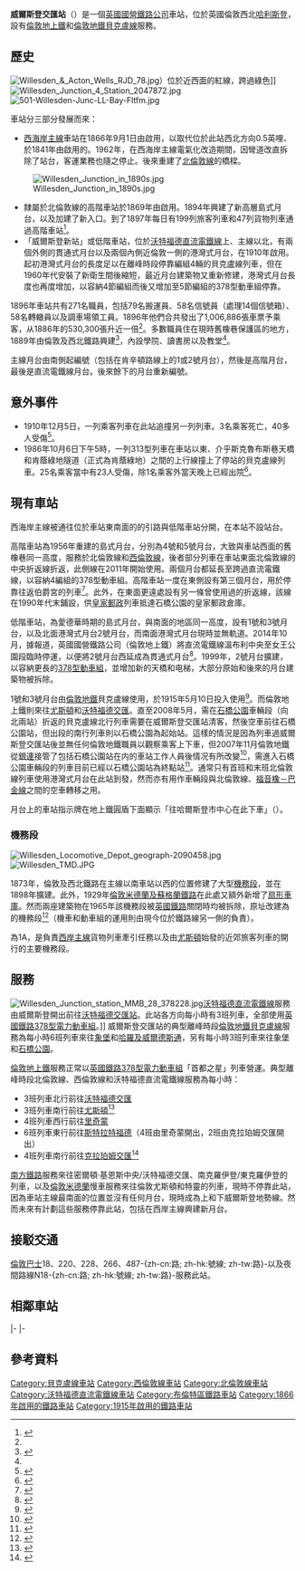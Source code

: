 {{TfL Translations}}
{{Infobox London station
| name          = 威爾斯登交匯<br />{{lang|en|Willesden Junction}}
| image_name    = Willesden Junction ('New') Station geograph-4071406-by-Ben-Brooksbank.jpg
| symbol          = underground
| symbol2        = overground
| manager       = [[倫敦地上鐵|倫敦地上鐵]]
| owner         = [[英國國營鐵路公司|英國國營鐵路公司]]
| fare_zone     = 2
| fare_zone_1   = 3
| locale        = [[哈利斯登|哈利斯登]]
| borough       = [[布倫特區|布倫特區]]
| years1        = 1837年
| years2        = 1866年
| years3        = 1915年
| events1       = 鋪設軌道
| events2       = 啟用
| events3       = 啟用（沃特福德直流電鐵線<br />貝克街及滑鐵盧鐵路）
| original      = {{link-en|倫敦及西北鐵路|London & North Western Railway}}
| postgroup     = [[倫敦米德蘭及蘇格蘭鐵路|倫敦米德蘭及蘇格蘭鐵路]]
| platforms     = 5
<!--| tubeexits04   = {{pad|1em}} 2.808
| tubeexits05   = {{increase}} 2.927
| tubeexits06   = {{increase}} 3.281
| tubeexits07   = {{increase}} 3.428
| tubeexits08   = {{increase}} 3.832 -->
| tubeexits09   = {{decrease}} 3.500
| tubeexits10   = {{increase}} 3.90
| tubeexits11   = {{increase}} 3.92
| tubeexits12   = {{increase}} 3.99
| tubeexits13   = {{increase}} 4.17
<!--| railexits0405 = {{pad|1em}} 1.858
| railexits0506 = {{increase}} 1.976
| railexits0607 = {{decrease}} 1.473
| railexits0708 = {{decrease}} 1.456
| railexits0809 = {{decrease}} 1.202
| railexits0910 = {{increase}} 1.781
| railexits1011 = {{increase}} 2.377 -->
| railexits1112 = {{increase}} 3.113
| railexits1213 = {{increase}} 3.652
| railint1213   = {{pad|2em}}2.319
| railexits1314 = {{increase}} 3.964
| railint1314   = {{pad|2em}}{{increase}} 2.624
| railexits1415 = {{increase}} 4.802
| railint1415   = {{pad|2em}}{{increase}} 2.712
| railexits1516 = {{increase}} 6.243
| railint1516   = {{pad|2em}}{{decrease}} 2.600
| railcode      = WIJ
| dft_category  = C2
| access        = yes
| access_note   = <ref>{{citation step free tube map}}</ref>
| latitude      = 51.53266
| longitude     = -0.24547
}}
'''威爾斯登交匯站'''（{{lang-en|Willesden Junction station}}）是一個[[英國國營鐵路公司|英國國營鐵路公司]]車站，位於英國倫敦西北[[哈利斯登|哈利斯登]]，設有[[倫敦地上鐵|倫敦地上鐵]]和[[倫敦地鐵|倫敦地鐵]][[貝克盧線|貝克盧線]]服務。
== 歷史 ==
[[File:Willesden_&_Acton_Wells_RJD_78.jpg|thumb]]）位於近西面的紅線，跨過綠色{{link-en|米德蘭鐵路|Midland Railway}}{{link-en|多丁丘線|Dudding Hill Line}}]]
[[File:Willesden_Junction_4_Station_2047872.jpg|thumb]]
[[File:501-Willesden-Junc-LL-Bay-Fltfm.jpg|thumb]]

車站分三部分發展而來：
* [[西海岸主線|西海岸主線]]車站在1866年9月1日由{{link-en|倫敦及西北鐵路|London & North Western Railway}}啟用，以取代位於此站西北方向0.5英哩、於1841年由{{link-en|倫敦及伯明翰鐵路|London and Birmingham Railway}}啟用的{{link-en|威爾斯登站|Willesden railway station}}。1962年，在西海岸主線電氣化改造期間，因彎道改直拆除了站台，客運業務也隨之停止。後來重建了[[北倫敦線|北倫敦線]]的橋樑。
[[File:Willesden_Junction_in_1890s.jpg|left]]
*隸屬於北倫敦線的高階車站於1869年由{{link-en|北倫敦鐵路|North London Railway}}啟用。1894年興建了新高層島式月台，以及加建了新入口。到了1897年每日有199列旅客列車和47列貨物列車通過高階車站<ref name=":0">{{Cite web|url=http://edition.pagesuite-professional.co.uk//html5/reader/production/default.aspx?&edid=7b86f0f7-498d-4a9a-aa51-b450bfa24a8f|title=Twenty-four hours at a railway junction|last=Whitechurch|first=V L|date=September 1897|website=|publisher=Railway Magazine|pages=263-271|access-date=2016-12-15}}</ref>。
*「威爾斯登新站」或低階車站，位於[[沃特福德直流電鐵線|沃特福德直流電鐵線]]上、主線以北，有兩個外側的貫通式月台以及兩個內側近倫敦一側的港灣式月台，在1910年啟用。起初港灣式月台的長度足以在離峰時段停靠編組4輛的貝克盧線列車，但在1960年代安裝了新衛生間後縮短，最近月台建築物又重新修建，港灣式月台長度也再度增加，以容納4節編組而後又增加至5節編組的378型動車組停靠。

1896年車站共有271名職員，包括79名搬運員、58名信號員（處理14個信號箱）、58名轉轍員以及調車場領工員。1896年他們合共發出了1,006,886張車票予乘客，从1886年的530,300張升近一倍<ref name=":0" />。多數職員住在現時舊橡巷保護區的地方，1889年由倫敦及西北鐵路興建<ref>{{Cite web|url=http://ealing.cmis.uk.com/Ealing/Document.ashx?czJKcaeAi5tUFL1DTL2UE4zNRBcoShgo=YtpH9O67q9ubgB6Cm6zqmAsuagET25CgjFZZ4VhOJieWsTm8o1q+PA==&rUzwRPf+Z3zd4E7Ikn8Lyw===pwRE6AGJFLDNlh225F5QMaQWCtPHwdhUfCZ/LUQzgA2uL5jNRG4jdQ==&mCTIbCubSFfXsDGW9IXnlg===hFflUdN3100=&kCx1AnS9/pWZQ40DXFvdEw===hFflUdN3100=&uJovDxwdjMPoYv+AJvYtyA===ctNJFf55vVA=&FgPlIEJYlotS+YGoBi5olA===NHdURQburHA=&d9Qjj0ag1Pd993jsyOJqFvmyB7X0CSQK=ctNJFf55vVA=&WGewmoAfeNR9xqBux0r1Q8Za60lavYmz=ctNJFf55vVA=&WGewmoAfeNQ16B2MHuCpMRKZMwaG1PaO=ctNJFf55vVA=|title=Old Oak Lane Conservation Area Character Appraisal|last=|first=|date=2006|website=ealing.cmis.uk.com|publisher=Ealing Council|access-date=2016-12-15|archive-date=2020-02-13|archive-url=https://web.archive.org/web/20200213221953/https://ealing.cmis.uk.com/ealing/Document.ashx?czJKcaeAi5tUFL1DTL2UE4zNRBcoShgo=YtpH9O67q9ubgB6Cm6zqmAsuagET25CgjFZZ4VhOJieWsTm8o1q+PA%3D%3D&rUzwRPf+Z3zd4E7Ikn8Lyw=%3D%3DpwRE6AGJFLDNlh225F5QMaQWCtPHwdhUfCZ%2FLUQzgA2uL5jNRG4jdQ%3D%3D&mCTIbCubSFfXsDGW9IXnlg=%3D%3DhFflUdN3100%3D&kCx1AnS9%2FpWZQ40DXFvdEw=%3D%3DhFflUdN3100%3D&uJovDxwdjMPoYv+AJvYtyA=%3D%3DctNJFf55vVA%3D&FgPlIEJYlotS+YGoBi5olA=%3D%3DNHdURQburHA%3D&d9Qjj0ag1Pd993jsyOJqFvmyB7X0CSQK=ctNJFf55vVA%3D&WGewmoAfeNR9xqBux0r1Q8Za60lavYmz=ctNJFf55vVA%3D&WGewmoAfeNQ16B2MHuCpMRKZMwaG1PaO=ctNJFf55vVA%3D|dead-url=no}}</ref>，內設學院、讀書房以及教堂<ref name=":0" />。

主線月台由南側起編號（包括在肯辛頓路線上的1或2號月台），然後是高階月台，最後是直流電鐵線月台。後來餘下的月台重新編號。

== 意外事件 ==
*1910年12月5日，一列乘客列車在此站追撞另一列列車。3名乘客死亡，40多人受傷<ref name=Earnshaw7>{{cite book |last=Earnshaw |first=Alan |title=Trains in Trouble: Vol. 7 |year=1991 |publisher=Atlantic Books |location=Penryn |isbn=0-906899-50-8 |page=13 }}</ref>。
*1986年10月6日下午5時，一列313型列車在車站以東、介乎斯克魯布斯巷天橋和肯蔭綠地隧道（正式為肯蔭綠地）之間的上行線撞上了停站的貝克盧線列車。25名乘客當中有23人受傷，除1名乘客外當天晚上已經出院<ref>{{Cite web |url=http://www.railwaysarchive.co.uk/documents/DoT_Kensal1986.pdf |title=Railways Archive - Report on the collision that occurred on 16th October 1986 at Kensal Green (pub. Department of Transport 1989) |accessdate=2017-05-05 |archive-date=2015-09-24 |archive-url=https://web.archive.org/web/20150924120812/http://www.railwaysarchive.co.uk/documents/DoT_Kensal1986.pdf |dead-url=no }}</ref>。

== 現有車站 ==
西海岸主線被通往位於車站東南面的{{link-en|威爾斯登機務段|Willesden TMD|威爾斯登機務段}}的引路與低階車站分開，在本站不設站台。

高階車站為1956年重建的島式月台，分別為4號和5號月台，大致與車站西面的舊橡巷同一高度，服務於北倫敦線和[[西倫敦線|西倫敦線]]，後者部分列車在車站東面北倫敦線的中央折返線折返，此側線在2011年開始使用。兩個月台都延長至跨過直流電鐵線，以容納4編組的378型動車組。高階車站一度在東側設有第三個月台，用於停靠往返伯爵宮的列車<ref>{{Cite web |url=http://www.disused-stations.org.uk/w/willesden_junction_high_level/ |title=Disused Stations - Willesden Junction |access-date=2017-05-05 |archive-date=2019-08-14 |archive-url=https://web.archive.org/web/20190814182816/http://www.disused-stations.org.uk/w/willesden_junction_high_level/ |dead-url=no }}</ref>。此外，在東面更遠處設有另一條曾使用過的折返線，該線在1990年代末鋪設，供[[皇家郵政|皇家郵政]]列車抵達石橋公園的皇家郵政倉庫。

低階車站，為愛德華時期的島式月台，與南面的地區同一高度，設有1號和3號月台，以及北面港灣式月台2號月台，而南面港灣式月台現時並無軌道。2014年10月，據報道，英國國營鐵路公司（倫敦地上鐵）將直流電鐵線溫布利中央至女王公園段臨時停運，以便將2號月台西延成為貫通式月台<ref>{{Cite web |url=http://www.nickhurd.com/wp-content/uploads/2014/07/London-Overground-Travel-Arrangments.pdf |title=London Overground Capacity Improvement |access-date=2017-05-05 |archive-url=https://web.archive.org/web/20160304034455/http://www.nickhurd.com/wp-content/uploads/2014/07/London-Overground-Travel-Arrangments.pdf |archive-date=2016-03-04 |dead-url=yes }}</ref>。1999年，2號月台擴建，以容納更長的[[英國鐵路378型電力動車組|378型動車組]]，並增加新的天橋和电梯，大部分原始和後來的月台建築物被拆除。

1號和3號月台由[[倫敦地鐵|倫敦地鐵]]貝克盧線使用，於1915年5月10日投入使用<ref name=CULG>{{cite web |url=http://www.davros.org/rail/culg/bakerloo.html#dates |title=Bakerloo Line, Dates |work=Clive's Underground Line Guides |accessdate=2008-07-22 |archive-date=2015-12-08 |archive-url=https://web.archive.org/web/20151208204450/http://www.davros.org/rail/culg/bakerloo.html#dates |dead-url=yes }}</ref>。而倫敦地上鐵則來往[[尤斯頓車站|尤斯頓]]和[[沃特福德交匯站|沃特福德交匯]]。直至2008年5月，需在[[石橋公園站|石橋公園]]車輛段（向北兩站）折返的貝克盧線北行列車需要在威爾斯登交匯站清客，然後空車前往石橋公園站，但出段的南行列車則以石橋公園為起始站。這樣的情況是因為列車過威爾斯登交匯站後並無任何倫敦地鐵職員以觀察乘客上下車，但2007年11月倫敦地鐵從[[銀連|銀連]]接管了包括石橋公園站在内的車站工作人員後情况有所改變<ref name=TFL1107>{{cite web|url=http://www.tfl.gov.uk/static/corporate/media/newscentre/archive/6542.html|publisher=Transport for London|title=Safety boost as London Underground takes full control of 14 Silverlink stations|date=2007-11-22|accessdate=2013-01-28|archive-date=2012-08-17|archive-url=https://web.archive.org/web/20120817005252/http://www.tfl.gov.uk/static/corporate/media/newscentre/archive/6542.html|dead-url=no}}</ref>，需進入石橋公園車輛段的列車目前已經以石橋公園站為終點站<ref name=TFLNEWS0808>{{cite web|url=http://www.tfl.gov.uk/static/corporate/media/newscentre/archive/8842.html|title=Bakerloo line changes benefit over 7,000 passengers|publisher=Transport for London|date=2008-07-18|accessdate=2013-01-28|archive-date=2012-08-17|archive-url=https://web.archive.org/web/20120817013804/http://www.tfl.gov.uk/static/corporate/media/newscentre/archive/8842.html|dead-url=no}}</ref>。通常只有首班和末班北倫敦線列車使用港灣式月台在此站到發，然而亦有用作車輛段與北倫敦線、[[福音橡－巴金線|福音橡－巴金線]]之間的空車轉移之用。

月台上的車站指示牌在地上鐵圓盾下面顯示「往哈爾斯登市中心在此下車」（{{lang|en|Alight for Harlesden town centre}}）。
=== 機務段 ===
[[File:Willesden_Locomotive_Depot_geograph-2090458.jpg|thumb]]
[[File:Willesden_TMD.JPG|thumb]]

1873年，倫敦及西北鐵路在主線以南車站以西的位置修建了大型[[機務段|機務段]]，並在1898年擴建。此外，1929年[[倫敦米德蘭及蘇格蘭鐵路|倫敦米德蘭及蘇格蘭鐵路]]在此處又額外新增了[[扇形車庫|扇形車庫]]。然而兩座建築物在1965年該機務段被[[英國鐵路|英國鐵路]]關閉時均被拆除，原址改建為{{link-en|貨運專線集團|Freightliner Group|福萊納集團}}的機務段<ref>{{cite book |last = Griffiths | first = Roger |author2=Smith, Paul  | title = The directory of British engine Sheds and Principal Locomotive Servicing Points: 1. | publisher = Oxford Publishing Co. | year = 1999 | location = Oxford| pages = 93 | isbn =  0-86093-542-6}}</ref>（機車和動車組的運用則由現今位於鐵路線另一側的{{link-en|威爾斯登機務段|Willesden TMD}}負責）。

{{link-en|英國鐵路機務段編號列表|List of British Railways shed codes|機務段編號}}為1A，是負責[[西岸主線|西岸主線]]貨物列車牽引任務以及由[[尤斯頓車站|尤斯頓]]始發的近郊旅客列車的開行的主要機務段。

== 服務 ==
[[File:Willesden_Junction_station_MMB_28_378228.jpg|thumb]][[沃特福德直流電鐵線|沃特福德直流電鐵線]]服務由威爾斯登開出前往[[沃特福德交匯站|沃特福德交匯站]]。此站各方向每小時有3班列車，全部使用[[英國鐵路378型電力動車組|英國鐵路378型電力動車組]]。]]
威爾斯登交匯站的典型離峰時段[[倫敦地鐵|倫敦地鐵]][[貝克盧線|貝克盧線]]服務為每小時6班列車來往[[象堡站_(倫敦地鐵)|象堡]]和[[哈羅及威爾德斯通站|哈羅及威爾德斯通]]，另有每小時3班列車來往象堡和[[石橋公園站|石橋公園]]。

[[倫敦地上鐵|倫敦地上鐵]]服務正常以[[英國鐵路378型電力動車組|英國鐵路378型電力動車組]]「首都之星」列車營運。典型離峰時段北倫敦線、西倫敦線和沃特福德直流電鐵線服務為每小時：
* 3班列車北行前往[[沃特福德交匯站|沃特福德交匯]]
* 3班列車南行前往[[尤斯頓車站|尤斯頓]]<ref>{{Cite web |url=http://www.tfl.gov.uk/assets/downloads/richmond-clapham-junction-to-stratford-large-print.pdf |title=Watford DC Line timetable from 22 May 2011. |accessdate=2017-05-05 |archive-date=2011-06-26 |archive-url=https://web.archive.org/web/20110626045013/http://www.tfl.gov.uk/assets/downloads/richmond-clapham-junction-to-stratford-large-print.pdf |dead-url=no }}</ref>
* 4班列車西行前往[[里奇蒙站|里奇蒙]]
* 6班列車東行前往[[斯特拉特福德站|斯特拉特福德]]（4班由里奇蒙開出，2班由克拉珀姆交匯開出）
* 4班列車南行前往[[克拉珀姆交匯站|克拉珀姆交匯]]<ref>{{Cite web |url=http://www.tfl.gov.uk/assets/downloads/richmond-clapham-junction-to-stratford-large-print.pdf |title=North London Line timetable from 22 May 2011. |accessdate=2017-05-05 |archive-date=2011-06-26 |archive-url=https://web.archive.org/web/20110626045013/http://www.tfl.gov.uk/assets/downloads/richmond-clapham-junction-to-stratford-large-print.pdf |dead-url=no }}</ref>

[[南方鐵路|南方鐵路]]服務來往密爾頓·基恩斯中央/沃特福德交匯、南克羅伊登/東克羅伊登的列車，以及[[倫敦米德蘭|倫敦米德蘭]]慢車服務來往倫敦尤斯頓和特靈的列車，現時不停靠此站，因為車站主線最南面的位置並沒有任何月台，現時成為上和下威爾斯登地勢線。然而未來有計劃這些服務停靠此站，包括在西岸主線興建新月台。
== 接駁交通 ==
[[倫敦巴士|倫敦巴士]]18、220、228、266、487-{zh-cn:路; zh-hk:號線; zh-tw:路}-以及夜間路線N18-{zh-cn:路; zh-hk:號線; zh-tw:路}-服務此站。

== 相鄰車站 ==
{{start rail box|[[File:Underground.svg|20px]] [[倫敦地鐵|倫敦地鐵]]}}
{{s-inop|[[哈利斯登站|哈利斯登站]]|往 [[哈羅及威爾德斯通站|哈羅及威爾德斯通]]}}
{{s-line|[[貝克盧線|貝克盧線]]||#{{LUL color|Bakerloo}}}}
{{s-inop|[[肯薩綠地站|肯薩綠地站]]|往 [[象堡站_(倫敦地鐵)|象堡]]}}

{{new system|[[File:Overground_roundel.svg|20px]] [[倫敦地上鐵|倫敦地上鐵]]}}
{{s-inop|[[哈利斯登站|哈利斯登站]]|往 [[沃特福德交匯站|沃特福德交匯]]}}
{{s-line|[[沃特福德直流電鐵線|沃特福德直流電鐵線]]||#{{LUL color|East London}}}}
{{s-inop|[[肯薩綠地站|肯薩綠地站]]|往 [[尤斯頓站|尤斯頓]]}}
|-
{{s-inop|[[阿克頓中央站|阿克頓中央站]]|往 [[里奇蒙站|里奇蒙]]}}
{{s-line|[[北倫敦線|北倫敦線]]||#{{LUL color|East London}}}}
{{s-inop|[[肯薩台站|肯薩台站]]|往 [[斯特拉特福德站|斯特拉特福德]]}}
|-
{{s-inop|[[牧者叢車站|牧者叢站]]|往 [[克拉珀姆交匯站|克拉珀姆交匯]]}}
{{s-line|[[西倫敦線|西倫敦線]]||#{{LUL color|East London}}}}
{{s-inop|[[肯薩台站|肯薩台站]]|往 [[斯特拉特福德站|斯特拉特福德]]}}

{{end box}}

==參考資料==
{{reflist}}
{{Commons category|Willesden Junction station}}
{{貝克盧線}}
{{西倫敦線}}
{{北倫敦線}}
{{沃特福德直流電鐵線}}
{{DEFAULTSORT:Willesden Junction}}
[[Category:貝克盧線車站|Category:貝克盧線車站]]
[[Category:西倫敦線車站|Category:西倫敦線車站]]
[[Category:北倫敦線車站|Category:北倫敦線車站]]
[[Category:沃特福德直流電鐵線車站|Category:沃特福德直流電鐵線車站]]
[[Category:布倫特區鐵路車站|Category:布倫特區鐵路車站]]
[[Category:1866年啟用的鐵路車站|Category:1866年啟用的鐵路車站]]
[[Category:1915年啟用的鐵路車站|Category:1915年啟用的鐵路車站]]